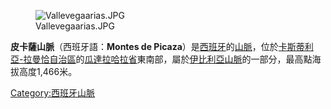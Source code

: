 [[Image:Vallevegaarias.JPG|right]]

{{Coord|40|40|48|N|1|48|46|W|display=title}}

'''皮卡薩山脈'''（西班牙語：'''Montes de Picaza'''）是[[西班牙|西班牙]]的[[山脈|山脈]]，位於[[卡斯蒂利亞-拉曼恰自治區|卡斯蒂利亞-拉曼恰自治區]]的[[瓜達拉哈拉省|瓜達拉哈拉省]]東南部，屬於[[伊比利亞山脈|伊比利亞山脈]]的一部分，最高點海拔高度1,466米。

{{Spain-geo-stub}}
[[Category:西班牙山脈|Category:西班牙山脈]]